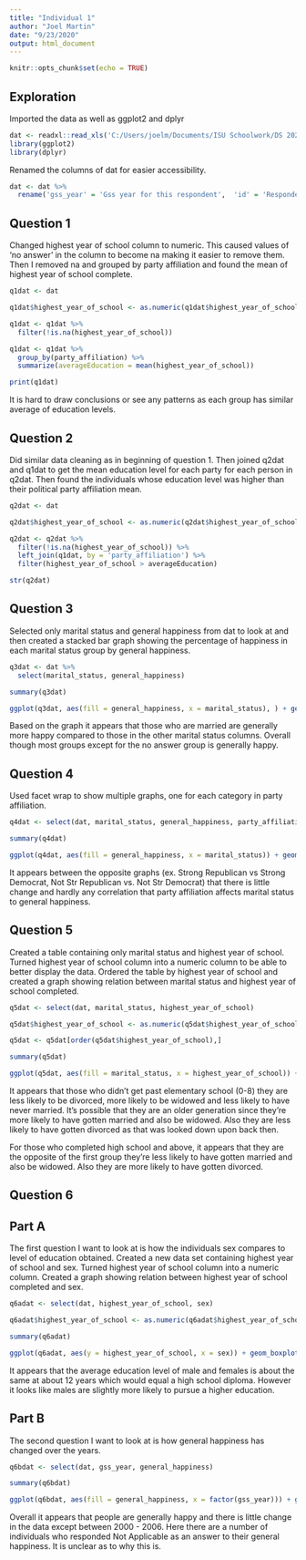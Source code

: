 ```yaml
---
title: "Individual 1"
author: "Joel Martin"
date: "9/23/2020"
output: html_document
---
```


```r
knitr::opts_chunk$set(echo = TRUE)
```

## Exploration

Imported the data as well as ggplot2 and dplyr

```r

dat <- readxl::read_xls('C:/Users/joelm/Documents/ISU Schoolwork/DS 202/ds202_lab3/GSS.xls')
library(ggplot2)
library(dplyr)
```

Renamed the columns of dat for easier accessibility.
```r
dat <- dat %>%
  rename('gss_year' = 'Gss year for this respondent',  'id' = 'Respondent id number', 'marital_status' = 'Marital status' , 'highest_year_of_school' = 'Highest year of school completed', 'sex' = 'Respondents sex', 'party_affiliation' = 'Political party affiliation', 'general_happiness' = 'General happiness', 'ballot_used_for_interview' = 'Ballot used for interview')
```

## Question 1

Changed highest year of school column to numeric. This caused values of 'no answer' in the column to become na making it easier to remove them. Then I removed na and grouped by party affiliation and found the mean of highest year of school complete.

```r
q1dat <- dat

q1dat$highest_year_of_school <- as.numeric(q1dat$highest_year_of_school)

q1dat <- q1dat %>%
  filter(!is.na(highest_year_of_school))

q1dat <- q1dat %>%
  group_by(party_affiliation) %>%
  summarize(averageEducation = mean(highest_year_of_school))

print(q1dat)
```

It is hard to draw conclusions or see any patterns as each group has similar average of education levels.

## Question 2

Did similar data cleaning as in beginning of question 1. Then joined q2dat and q1dat to get the mean education level for each party for each person in q2dat. Then found the individuals whose education level was higher than their political party affiliation mean.

```r
q2dat <- dat

q2dat$highest_year_of_school <- as.numeric(q2dat$highest_year_of_school)

q2dat <- q2dat %>%
  filter(!is.na(highest_year_of_school)) %>%
  left_join(q1dat, by = 'party_affiliation') %>%
  filter(highest_year_of_school > averageEducation)

str(q2dat)
```

## Question 3

Selected only marital status and general happiness from dat to look at and then created a stacked bar graph showing the percentage of happiness in each marital status group by general happiness.

```r
q3dat <- dat %>%
  select(marital_status, general_happiness)

summary(q3dat)

ggplot(q3dat, aes(fill = general_happiness, x = marital_status), ) + geom_bar(position = 'fill') + xlab('Marital Status') + ylab('Percentage of General Happiness') + labs(fill = 'General Happiness')
```
Based on the graph it appears that those who are married are generally more happy compared to those in the other marital status columns. Overall though most groups except for the no answer group is generally happy.

## Question 4

Used facet wrap to show multiple graphs, one for each category in party affiliation.

```r
q4dat <- select(dat, marital_status, general_happiness, party_affiliation)

summary(q4dat)

ggplot(q4dat, aes(fill = general_happiness, x = marital_status)) + geom_bar(position = 'fill') + xlab('Marital Status') + ylab('Percentage of General Happiness') + labs(fill = 'General Happiness') + facet_wrap('party_affiliation') + theme(axis.text.x = element_text(angle = 90))
```
It appears between the opposite graphs (ex. Strong Republican vs Strong Democrat, Not Str Republican vs. Not Str Democrat) that there is little change and hardly any correlation that party affiliation affects marital status to general happiness.

## Question 5

Created a table containing only marital status and highest year of school. Turned highest year of school column into a numeric column to be able to better display the data. Ordered the table by highest year of school and created a graph showing relation between marital status and highest year of school completed.

```r
q5dat <- select(dat, marital_status, highest_year_of_school)

q5dat$highest_year_of_school <- as.numeric(q5dat$highest_year_of_school)

q5dat <- q5dat[order(q5dat$highest_year_of_school),]

summary(q5dat)

ggplot(q5dat, aes(fill = marital_status, x = highest_year_of_school)) + geom_bar(position = 'fill') + xlab('Highest Year of School Completed') + ylab('Percentage of Marital Status') + labs(fill = 'Marital Status')

```
It appears that those who didn't get past elementary school (0-8) they are less likely to be divorced, more likely to be widowed and less likely to have never married. It's possible that they are an older generation since they're more likely to have gotten married and also be widowed. Also they are less likely to have gotten divorced as that was looked down upon back then.

For those who completed high school and above, it appears that they are the opposite of the first group they're less likely to have gotten married and also be widowed. Also they are more likely to have gotten divorced.

## Question 6

## Part A

The first question I want to look at is how the individuals sex compares to level of education obtained. Created a new data set containing highest year of school and sex. Turned highest year of school column into a numeric column. Created a graph showing relation between highest year of school completed and sex.

```r
q6adat <- select(dat, highest_year_of_school, sex)

q6adat$highest_year_of_school <- as.numeric(q6adat$highest_year_of_school)

summary(q6adat)

ggplot(q6adat, aes(y = highest_year_of_school, x = sex)) + geom_boxplot() + xlab('Sex') + ylab('Highest Year of School Completed')
```

It appears that the average education level of male and females is about the same at about 12 years which would equal a high school diploma. However it looks like males are slightly more likely to pursue a higher education.

## Part B

The second question I want to look at is how general happiness has changed over the years.

```r
q6bdat <- select(dat, gss_year, general_happiness)

summary(q6bdat)

ggplot(q6bdat, aes(fill = general_happiness, x = factor(gss_year))) + geom_bar(position = 'fill') + xlab('GSS Year') + ylab('Percentage of General Happiness') + labs(fill = 'General Happiness') + theme(axis.text.x = element_text(angle = 90))

```

Overall it appears that people are generally happy and there is little change in the data except between 2000 - 2006. Here there are a number of individuals who responded Not Applicable as an answer to their general happiness. It is unclear as to why this is.
